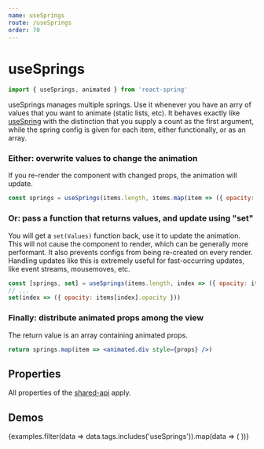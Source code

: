 ```yaml
---
name: useSprings
route: /useSprings
order: 70
---
```



# useSprings

```js
import { useSprings, animated } from 'react-spring'
```

useSprings manages multiple springs. Use it whenever you have an arry of values that you want to animate (static lists, etc). It behaves exactly like [useSpring](/useSpring) with the distinction that you supply a count as the first argument, while the spring config is given for each item, either functionally, or as an array. 

### Either: overwrite values to change the animation

If you re-render the component with changed props, the animation will update.

```jsx
const springs = useSprings(items.length, items.map(item => ({ opacity: item.opacity }))
```

### Or: pass a function that returns values, and update using "set"

You will get a `set(Values)` function back, use it to update the animation. This will not cause the component to render, which can be generally more performant. It also prevents configs from being re-created on every render. Handling updates like this is extremely useful for fast-occurring updates, like event streams, mousemoves, etc.

```jsx
const [springs, set] = useSprings(items.length, index => ({ opacity: items[index].opacity }))
// ...
set(index => ({ opacity: items[index].opacity }))
```

### Finally: distribute animated props among the view

The return value is an array containing animated props.

```jsx
return springs.map(item => <animated.div style={props} />)
```

## Properties

All properties of the [shared-api](/api) apply.

## Demos

<DemoGrid padding={0}>
  {examples.filter(data => data.tags.includes('useSprings')).map(data => (
    <Demo
      key={data.name}
      {...data}
      import={import('../examples/demos/' + data.name)}
    />
  ))}
</DemoGrid>